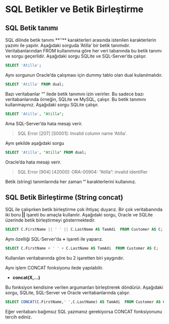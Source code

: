 # SQL Betikler ve Betik Birleştirme

## SQL Betik tanımı

SQL dilinde betik tanımı **''** karakterleri arasında istenilen karakterlerin yazımı ile yapılır.
Aşağıdaki sorguda 'Atilla' bir betik tanımıdır.
Veritabanlarından FROM kullanımına göre her veri tabanında bu betik tanımı ve sorgu geçerlidir.
Aşağıdaki sorgu SQLite ve SQL-Server'da çalışır.

```sql
SELECT 'Atilla';
```
Aynı sorgunun Oracle'da çalışması için dummy tablo olan dual kulanılmalıdır.

```sql
SELECT 'Atilla' FROM dual;
```

Bazı veritabanlar "" ilede betik tanımını izin verirler.
Bu sadece bazı veritabanlarında örneğin, SQLite ve MySQL, çalışır.
Bu betik tanımını kullanmayınız.
Aşağıdaki sorgu SQLite çalışır.

```sql
SELECT 'Atilla', "Atilla";
```

Ama SQL-Server'da hata mesajı verir.

> SQL Error [207] [S0001]: Invalid column name 'Atilla'.

Aynı şekilde aşağıdaki sorgu 

```sql
SELECT 'Atilla', "Atilla" FROM dual;
```

Oracle'da hata mesajı verir.

> SQL Error [904] [42000]: ORA-00904: "Atilla": invalid identifier

:::{.callout-tip}
Betik (string) tanımlarında her zaman **''** karakterlerini kullanınız.
:::



## SQL Betik Birleştirme (String concat)


SQL ile çalışırken betik birleştirme çok ihtiyaç duyarız.
Bir çok veritabanında iki boru **||** işareti bu amaçla kullanılır.
Aşağıdaki sorgu, Oracle ve SQLite üzerinde betik birleştirmeyi göstermektedir.

```sql
SELECT C.FirstName || ' ' || C.LastName AS TamAdi  FROM Customer AS C;
```

Aynı özelliği SQL-Server'da **+** işareti ile yaparız.


```sql
SELECT C.FirstName + ' ' + C.LastName AS TamAdi  FROM Customer AS C;
```

Kullanılan veritabanında göre bu 2 işaretten biri yaygındır.

Aynı işlem CONCAT fonksiyonu ilede yapılabilir.

- **concat(X,...)**

Bu fonksiyon kendisine verilen argumanları birleştirerek döndürür.
Aşağıdaki sorgu, SQLite, SQL-Server ve Oracle veritabanlarında çalışır.

```sql
SELECT CONCAT(C.FirstName,' ',C.LastName) AS TamAdi  FROM Customer AS C;
```

:::{.callout-tip}
Eğer veritabanı bağımsız SQL yazmanız gerekiyorsa CONCAT fonksiyonunu tercih ediniz.
:::
